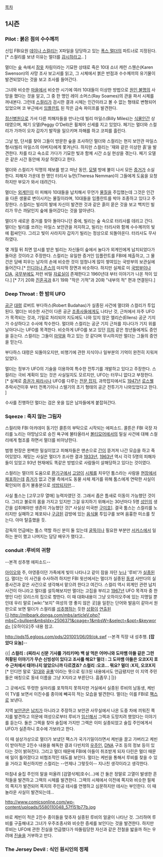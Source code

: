 [[목차]]
== 1시즌 ==
=== Pilot : 붉은 점의 수수께끼 ===
신입 FBI요원 [[데이나 스컬리]]는 X파일을 담당하고 있는 [[폭스 멀더]]의 파트너로 지정된다.[* 스컬리를 보낸 이유는 멀더를 [[감시]]하라고.. ] 

멀더는 [[숲]] 속에서 [[잠옷]] 차림이라는 기묘한 상태로 죽은 10대 소녀 캐런 스웬슨(Karen Swenson)의 사망 조사 보고서를 읽고, 그 시체에서 붉은 반점과 수수께끼의 유기물이 발견되었다는 것을 보고 조사를 들어간다.

그녀와 비슷한 [[마을]]에서 비슷한 시기에 여러 10대들이 이상한 방법으로 [[원인 불명]]의 사망을 했다는 것을 알고, 그 중 한 명인 레이 소머스(Ray Soames)의 관을 파서 시체를 꺼내본다. 그런데 [[스컬리]]가 검시한 결과 시체는 인간이라고 볼 수 없는 형태로 변형되어 있었으며 코 부근에서 [[임플란트]] 된 작은 금속 파이프를 발견한다.

[[정신병원]]으로 가서 다른 피해자들을 만나는데 빌리 마일스(Billy Miles)는 [[식물인간]] 상태였으며, 페기 오델(Peggy O'Dell)은 휠체어 신세를 지고 있었다. 페기는 멀더와 스컬리가 가까이 오자 갑자기 발작을 일으키며 자해를 하고 코피를 흘린다.

그날 밤, 단서를 찾아 그들이 방문한 숲을 조사하던 멀더와 스컬리는 현지 보안관 마일스 형사(빌리 마일스의 아버지)에게 쫓겨난다. 하지만 스컬리는 '재와 같은 이상한 흙'을 발견한다. 차를 타고 숙소로 가다가 기묘한 빛과 함께 시간 소실 현상을 겪는다. 페기 오델은 같은 시간 동안에 자살 하였다고 한다.

멀더와 스컬리가 익명의 제보를 받고 떠난 동안, [[모텔]] 방에 불이 나서 모든 [[증거]]가 소실한다. 피해자 가운데 한 명인 터리사 뉴먼(Theresa Nemman)이 그들에게 도움을 요청하지만 부모가 와서 데려간다.

멀더는 [[외계인]]이 이 피해자 10대들을 납치해서 무언가 [[물질]]을 주입했는데 그것은 인간을 다른 생물로 변이시키는 물질이라며, 10대들을 임플란트를 박아 조종하고 있다고 주장한다. 스컬리는 빌리의 발에 자신이 발견한 것과 같은 흙이 묻은 것을 보고 백치인 빌리가 무슨 까닭인지 숲에 들어갔다는 것을 알아낸다.

멀더가 새로운 증거를 찾아 돌아다니던 중에, 빌리는 숲 속으로 터리사를 데리고 간다. 멀더는 빌리를 쏘려는 마일스 보안관을 저지하고, 빌리는 터리사와 함께 수수께끼의 빛에 휩싸인다. 그리고 빛이 사라지자 갑자기 빌리는 정상으로 되돌아온다. 터리사도 무사하였다.

몇 개월 뒤 최면 암시를 받은 빌리는 자신들이 숲에서 놀다가 외계인에게 납치되었다가 돌아온 것이라고 주장한다. 스컬리는 유일한 증거인 임플란트를 FBI에 제출하고, 그 물건은 담배 피우는 남자의 손에 비슷한 것이 엄청나게 많이 쌓여있는 국방부의 보관실에 들어간다.[* [[인디아나 존스]]의 마지막 장면과 비슷하다. 하지만 실제로 미 [[국방부]]이나 [[CIA]], [[국무부]]에도 저런 비밀 [[자료실]]이 존재한다고 1960년대 부터 이야기가 나온 적이 있다.]
[* 7기 20화 [[진혼곡]]과 8기 19화 "작은 기적"과 20화 "내부의 적" 편과 연결된다.]

=== Deep Throat : 한 밤의 UFO ===
[[공군]] [[대령]] 로버트 부다하스(Robert Budahas)가 실종된 사건에 멀더와 스컬리가 투입된다. 멀더는 비슷한 사건이 다른 공군 [[조종사]]들에게도 나타난 것, 근처에서 자주 UFO가 목격되는 것과, 기밀로 처리되어 지도에도 나와 있지 않은 엘리슨(Ellens) 공군 기지가 수상하다고 수사에 착수한다. 멀더와 스컬리는 공군 기지 근처를 지나다가 기지 위를 날아다니는 UFO를 목격한다. 비슷하게 UFO를 보고 있던 [[히피]] 같은 청년들에게도 증언을 듣는다. 스컬리는 그들이 [[마약]]을 하고 있는 것 같다며 무시하지만 멀더는 그들의 증언을 믿는다.

부다하스 대령은 되돌아오지만, 비행기에 관한 지식이나 일부분의 기억이 완전히 지워져 있었다.

멀더는 정부가 UFO의 기술을 이용하여 특수한 전투기를 개발하고 있다고 주장한다. 스컬리는 극비 계획이 있는 것은 사실일지도 모르지만, UFO는 터무니 없다고 부정한다.
[* 실제로 [[증권가 찌라시]]나 UFO를 다루는 [[전문 잡지]], 과학잡지에서도 [[1947년]] [[로스웰]] 추락사건이후 부터 전폭기이나 스텔기의 초기 형태의 공군 전투기가 나와있었다고 한다. ]

수사를 진행하던 멀더는 검은 옷을 입은 남자들에게 붙잡혀간다.

=== Sqeeze : 죽지 않는 그림자 ===
스컬리와 FBI 아카데미 동기인 콜튼의 부탁으로 시작되는 에피소드.
콜튼은 FBI 국장 자리를 노리는 야망남으로 승진 욕구에 불타올라서 [[볼티모어]]에서의 밀실 사건에 대해 스컬리에게 협조를 하면서 멀더를 비아냥한다.

범행 현장은 완벽한 밀실이었고 피해자들은 맨손으로 [[간]]이 뜯겨져 나간 모습을 하고 죽어있었다.
재밌는 사실은 멀더가 조사한 결과 [[1933년]], [[1963년]] 역시 각각 5명의 피해자들이 있었고 93년 현재에도 똑같은 방법으로 사람들이 살해당하고 있다는 것이였다.

스컬리는 멀더의 도움으로 [[환기구]]에서 [[고양이]] [[시체]]를 치우던 툼스라는 사람을 [[현장]]에서 [[체포]]하는데 [[증거]]가 없고 건물 측에서도 동물 사체 제거를 위해 툼스에게 연락한 사실이 확인되어 증거 불충분으로 [[석방]]되지만...

사실 툼스는 [고무고무 열매] 능력자였던 것. 그래서 좁은 틈새로 이동이 가능했던 것이다. 그리고 불로의 몸을 가지고 있지만 그걸 유지하기 위해서는 30년마다 5명 [[성인]]의 생간을 섭취해야만 생존이 가능했던 것[* 사실상 미국판 [[구미호]]]. 결국 툼스는 스컬리를 노리지만 실패하고 체포되나 [[구금]]된 감방에 있는 [[음식물]] 투입구를 보며 음흉한 미소를 짓는다. 아마 탈출했을 듯.

감독의 언급에는 툼스 역할 하신 분이 둘 있는데 [[굴뚝]]이나 필요한 부분만 [[서커스]]에서 일하는 분이 했고 나머지는 담당 배우가 했다고..
=== conduit :루비의 귀향 ===
--본격 성추행 에피소드--

[[아이오와]] 주, 야영중이던 가족에게 빛이 나타나고 같이 잠을 자던 [[누나]] '루비'가 [[실종]]된다.
멀더는 이 사건을 수사하려 하지만 FBI 윗선에서는 멀더가 실종된 [[동생]] 사만다의 실종사건과 같은 사건으로 생각해서 맡으려 한다고 여긴다. 스컬리 역시 외계인 관련 납치 사건이 아니라고 멀더를 설득해보지만 멀더는 고집을 부리고 [[1967년]] UFO 목격자 중 한 명인 다린 모리스의 집으로 향한다. 이 때 대화내용이 그냥 오하이오주에 있는 지명일 뿐인데 우리 말로 [wiki:"보지" 여성의 영 좋지 않은 곳]을 일컫는 단어와 발음이 같아서 원판으로 보면 멀더가 스컬리를 [[성추행]]하는 듯한 [[상황]]이 [[연출]]된다.[[http://mlbpark.donga.com/mbs/articleV.php?mbsC=bullpen&mbsIdx=2506371&cpage=1&mbsW=&select=&opt=&keyword=]] [오하이오]주 내용 참고.

http://pds15.egloos.com/pds/201001/06/09/ok.swf
--본격 직장 내 성추행. '''[잡았다 요놈]'''--

{{|
'''스컬리 : (찌라시 신문 기사를 가리키며) 백 살 먹은 어머니와 도마뱀 아들 같은 그런 허황된 이야기가 무슨 신빙성이 있다고 조사를 해요?
멀더 : 그 도마뱀 아들은 오코X지 호수 근처에서 태어나지 않았으니까 다르겠죠?
스컬리 :오코... 뭐요?
멀더 :X지, 오코X지'''[* 인디언 말로 '[[갈대]]와 [[골풀]]'이라는 뜻으로 링크된 내용에서도 언급됐지만 이 지역 주민들은 애칭으로 동네 이름을 그냥 X지라고 부른단다. 흠좀무.]
|}}

그 곳에서도 뚜렷한 실마리를 포착하지 못하지만 거실에서 실종된 루비의 남동생, 케빈이 TV를 보면서 이진수를 종이에 빼곡히 적는 모습을 발견한다. 멀더는 이를 FBI로 [[팩스]]로 보낸다.

지역 [[보안관]]은 [[납치]]가 아니라고 주장하고 보안관 사무실에서 나온 도중 차에 끼워진 쪽지를 발견하고 의문에 여성으로부터 루비가 [[임신]]해서 그렉과 도망치려 했었다는 이야기를 듣는다. 둘은 그렉을 찾아 술집에 가지만 그렉은 이미 실종되었고 술집 주인에게서 UFO가 실존하니 호수에 가보라고 한다.

이 때 설상가상으로 멀더가 보냈던 팩스가 국가기밀이라면서 케빈을 끌고 가버리고 케빈이 받아적은 2진수 내용을 해독한 결과 다빈치의 [[우주인]], [[DNA]] 구조 등의 정보 등이 있다는 것이 밝혀진다. 그리고 멀더 때문에 FBI에 아들이 취조받게 되자 다린은 멀더 때문에 일이 틀어졌다고 비협조적인 태도를 보인다. 멀더는 케빈을 통해서 루비를 찾을 수 있을 거라고 확신하지만 스컬리는 --언제나 그렇듯이-- 지나친 생각이라고 생각한다. 

마침내 술집 주인의 말을 떠올려 [검열삭제]호수(...)에 간 둘은 정말로 고열이 발생한 흔적들을 발견하고 그렉의 시체를 발견한다. 그렉의 시체에서 이전에 쪽지와 비슷한 필체의 쪽지가 발견되어 쪽지의 주인공 테사를 연행하고 심문하지만 테사는 부인한다. 이 때 놀라운 사실이 발견되는데...

http://www.comicsonline.com/wp-content/uploads/5580110048_57f151b77b.jpg

바로 케빈이 적은 2진수 종이들을 맞추자 실종된 루비의 얼굴이 나타난 것. 그리하여 루비를 구출해내고 그녀가 우주조종사와 비슷한 증세를 보인다는 것을 발견한다. 하지만 루비는 UFO에 관한 진실을 언급했다가 따돌림당한 자신과 같은 전철을 밟을까 하는 우려에 [[진술]]을 거부하고 만다.




=== The Jersey Devil : 식인 원시인의 정체 ===

